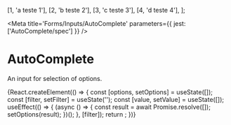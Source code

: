 


  [1, 'a teste 1'],
  [2, 'b teste 2'],
  [3, 'c teste 3'],
  [4, 'd teste 4'],
];


<Meta title='Forms/Inputs/AutoComplete' parameters={{ jest: ['AutoComplete/spec'] }} />

# AutoComplete

An input for selection of options.

<Canvas>
  <Story name='Example'>
    {React.createElement(() => {
      const [options, setOptions] = useState([]);
      const [filter, setFilter] = useState('');
      const [value, setValue] = useState([]);
      useEffect(() => {
        (async () => {
          const result = await Promise.resolve([]);
          setOptions(result);
        })();
      }, [filter]);
      return <AutoComplete { ...{ value, filter, setFilter, options, onChange: setValue } }/>;
    })}
  </Story>
</Canvas>

<ArgsTable of={AutoComplete} />
